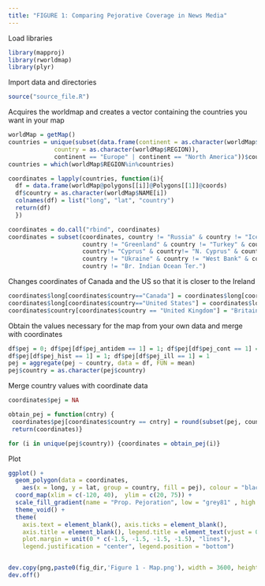 ```yaml
---
title: "FIGURE 1: Comparing Pejorative Coverage in News Media"
---
```


Load libraries 
```r
library(mapproj)
library(rworldmap)
library(plyr)
```

Import data and directories
```r
source("source_file.R")
```

Acquires the worldmap and creates a vector containing the countries you want in your map
```r
worldMap = getMap()
countries = unique(subset(data.frame(continent = as.character(worldMap$Stern), 
             country = as.character(worldMap$REGION)),
             continent == "Europe" | continent == "North America"))$country
countries = which(worldMap$REGION%in%countries)

coordinates = lapply(countries, function(i){
  df = data.frame(worldMap@polygons[[i]]@Polygons[[1]]@coords)
  df$country = as.character(worldMap$NAME[i])
  colnames(df) = list("long", "lat", "country")
  return(df)
  })

coordinates = do.call("rbind", coordinates)
coordinates = subset(coordinates, country != "Russia" & country != "Iceland" & 
                     country != "Greenland" & country != "Turkey" & country != "Israel" &
                     country!= "Cyprus" & country!= "N. Cyprus" & country != "Georgia" & 
                     country != "Ukraine" & country != "West Bank" & country != "Gaza" & 
                     country != "Br. Indian Ocean Ter.")
```

Changes coordinates of Canada and the US so that it is closer to the Ireland
```r
coordinates$long[coordinates$country=="Canada"] = coordinates$long[coordinates$country=="Canada"] + 25
coordinates$long[coordinates$country=="United States"] = coordinates$long[coordinates$country=="United States"] + 25
coordinates$country[coordinates$country == "United Kingdom"] = "Britain"
```

Obtain the values necessary for the map from your own data and merge with coordinates
```r
df$pej = 0; df$pej[df$pej_antidem == 1] = 1; df$pej[df$pej_cont == 1] = 1;
df$pej[df$pej_hist == 1] = 1; df$pej[df$pej_ill == 1] = 1
pej = aggregate(pej ~ country, data = df, FUN = mean)
pej$country = as.character(pej$country)
```

Merge country values with coordinate data
```r
coordinates$pej = NA

obtain_pej = function(cntry) {
 coordinates$pej[coordinates$country == cntry] = round(subset(pej, country == cntry)[,2],2)
 return(coordinates)}

for (i in unique(pej$country)) {coordinates = obtain_pej(i)}
```

Plot
```r
ggplot() + 
  geom_polygon(data = coordinates, 
    aes(x = long, y = lat, group = country, fill = pej), colour = "black", size = 0.1, alpha=0.9) + 
  coord_map(xlim = c(-120, 40),  ylim = c(20, 75)) + 
  scale_fill_gradient(name = "Prop. Pejoration", low = "grey81" , high = "black", na.value = NA) + 
  theme_void() + 
  theme(
    axis.text = element_blank(), axis.ticks = element_blank(), 
    axis.title = element_blank(), legend.title = element_text(vjust = 0.80),
    plot.margin = unit(0 * c(-1.5, -1.5, -1.5, -1.5), "lines"),
    legend.justification = "center", legend.position = "bottom") 


dev.copy(png,paste0(fig_dir,'Figure 1 - Map.png'), width = 3600, height = 2400, res=400)
dev.off()
```

